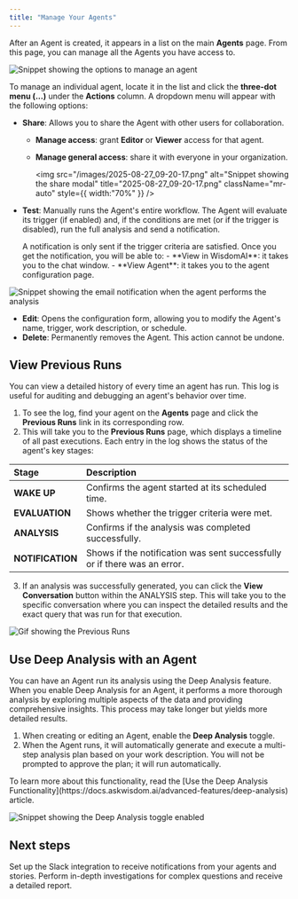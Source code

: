 ```yaml
---
title: "Manage Your Agents"
---
```


After an Agent is created, it appears in a list on the main **Agents** page. From this page, you can manage all the Agents you have access to.

![Snippet showing the options to manage an agent](/images/manage-agent.png)

To manage an individual agent, locate it in the list and click the **three-dot menu (...)** under the **Actions** column. A dropdown menu will appear with the following options:

- **Share**: Allows you to share the Agent with other users for collaboration.
  - **Manage access**: grant **Editor** or **Viewer** access for that agent.
  - **Manage general access**: share it with everyone in your organization.

    <img
      src="/images/2025-08-27_09-20-17.png"
      alt="Snippet showing the share modal"
      title="2025-08-27_09-20-17.png"
      className="mr-auto"
      style={{ width:"70%" }}
    />
- **Test**: Manually runs the Agent's entire workflow. The Agent will evaluate its trigger (if enabled) and, if the conditions are met (or if the trigger is disabled), run the full analysis and send a notification.

  <Warning>
    A notification is only sent if the trigger criteria are satisfied.
  </Warning>
  Once you get the notification, you will be able to:
  - **View in WisdomAI**: it takes you to the chat window.
  - **View Agent**: it takes you to the agent configuration page.

![Snippet showing the email notification when the agent performs the analysis](/images/2025-08-27_09-28-10.png)

- **Edit**: Opens the configuration form, allowing you to modify the Agent's name, trigger, work description, or schedule.
- **Delete**: Permanently removes the Agent. This action cannot be undone.

## View Previous Runs

You can view a detailed history of every time an agent has run. This log is useful for auditing and debugging an agent's behavior over time.

1. To see the log, find your agent on the **Agents** page and click the **Previous Runs** link in its corresponding row.
2. This will take you to the **Previous Runs** page, which displays a timeline of all past executions. Each entry in the log shows the status of the agent's key stages:

| **Stage**        | **Description**                                                           |
| :--------------- | :------------------------------------------------------------------------ |
| **WAKE UP**      | Confirms the agent started at its scheduled time.                         |
| **EVALUATION**   | Shows whether the trigger criteria were met.                              |
| **ANALYSIS**     | Confirms if the analysis was completed successfully.                      |
| **NOTIFICATION** | Shows if the notification was sent successfully or if there was an error. |

3. If an analysis was successfully generated, you can click the **View Conversation** button within the ANALYSIS step. This will take you to the specific conversation where you can inspect the detailed results and the exact query that was run for that execution.

![Gif showing the Previous Runs](/images/view-previous-runs.gif)

## Use Deep Analysis with an Agent

You can have an Agent run its analysis using the Deep Analysis feature. When you enable Deep Analysis for an Agent, it performs a more thorough analysis by exploring multiple aspects of the data and providing comprehensive insights. This process may take longer but yields more detailed results.

1. When creating or editing an Agent, enable the **Deep Analysis** toggle.
2. When the Agent runs, it will automatically generate and execute a multi-step analysis plan based on your work description. You will not be prompted to approve the plan; it will run automatically.

<Note>
  To learn more about this functionality, read the [Use the Deep Analysis Functionality](https://docs.askwisdom.ai/advanced-features/deep-analysis) article.
</Note>

![Snippet showing the Deep Analysis toggle enabled](/images/agent-new-ui-da.png)

## Next steps

<CardGroup cols={2}>
  <Card title="Connect to Slack" icon="slack" href="https://docs.askwisdom.ai/integrations/connect-to-slack">
    Set up the Slack integration to receive notifications from your agents and stories.
  </Card>
  <Card title="Use Deep Analysis" icon="magnifying-glass-chart" href="https://docs.askwisdom.ai/advanced-features/deep-analysis">
    Perform in-depth investigations for complex questions and receive a detailed report.
  </Card>
</CardGroup>
